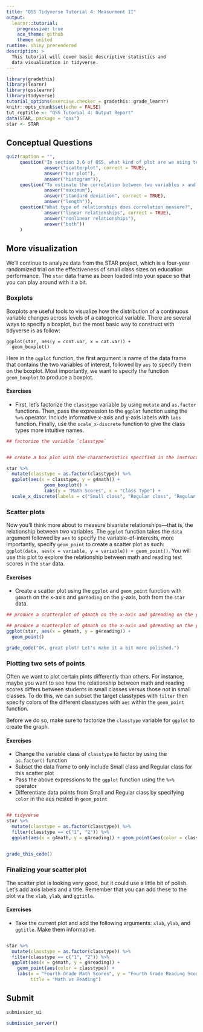 ```yaml
---
title: "QSS Tidyverse Tutorial 4: Measurment II"
output:
  learnr::tutorial:
    progressive: true
    ace_theme: github
    theme: united
runtime: shiny_prerendered
description: >
  This tutorial will cover basic descriptive statistics and
  data visualization in tidyverse.
---
```


```r
library(gradethis)
library(learnr)
library(qsslearnr)
library(tidyverse)
tutorial_options(exercise.checker = gradethis::grade_learnr)
knitr::opts_chunk$set(echo = FALSE)
tut_reptitle <- "QSS Tutorial 4: Output Report"
data(STAR, package = "qss")
star <- STAR
```

## Conceptual Questions


```r
quiz(caption = "",
     question("In section 3.6 of QSS, what kind of plot are we using to visualize ideological differences between Democrats and Republicans?",
              answer("scatterplot", correct = TRUE),
              answer("bar plot"),
              answer("histogram")),
     question("To estimate the correlation between two variables x and y, we need to know the mean of each as well as the:",
              answer("maximum"),
              answer("standard deviation", correct = TRUE),
              answer("length")),
     question("What type of relationships does correlation measure?",
              answer("linear relationships", correct = TRUE),
              answer("nonlinear relationships"),
              answer("both"))
     )
```



## More visualization


We'll continue to analyze data from the STAR project, which is a four-year randomized trial on the effectiveness of small class sizes on education performance. The `star` data frame as been loaded into your space so that you can play around with it a bit.

### Boxplots

Boxplots are useful tools to visualize how the distribution of a continuous variable changes across levels of a categorical variable. There are several ways to specify a boxplot, but the most basic way to construct with tidyverse is as follow:

    ggplot(star, aes(y = cont.var, x = cat.var)) +
      geom_boxplot()

Here in the `ggplot` function, the first argument is name of the data frame that contains the two variables of interest, followed by `aes` to specify them on the boxplot. Most importantly, we want to specify the function `geom_boxplot` to produce a boxplot.

#### Exercises

- First, let's factorize the `classtype` variable by using `mutate` and `as.factor` functions. Then, pass the expression to the `ggplot` function using the `%>%` operator. Include informative x-axis and y-axis labels with `labs` function. Finally, use the `scale_x-discrete` function to give the class types more intuitive names. 

```r
## factorize the variable `classtype`


## create a box plot with the characteristics specified in the instructions


```


```r
star %>% 
  mutate(classtype = as.factor(classtype)) %>%
  ggplot(aes(x = classtype, y = g4math)) + 
              geom_boxplot() +
              labs(y = "Math Scores", x = "Class Type") +
  scale_x_discrete(labels = c("Small class", "Regular class", "Regular class with aid"))
```

### Scatter plots

Now you'll think more about to measure bivariate relationships---that is, the relationship between two variables. The `ggplot` function takes the `data` argument followed by `aes` to specify the variable-of-interests, more importantly, specify `geom_point` to create a scatter plot as such: `ggplot(data, aes(x = variable, y = variable)) + geom_point()`. You will use this plot to explore the relationship between math and reading test scores in the `star` data.

#### Exercises
- Create a scatter plot using the `ggplot` and `geom_point` function with `g4math` on the x-axis and `g4reading` on the y-axis, both from the `star` data.

```r
## produce a scatterplot of g4math on the x-axis and g4reading on the y-axis

```

```r
## produce a scatterplot of g4math on the x-axis and g4reading on the y-axis
ggplot(star, aes(x = g4math, y = g4reading)) +
  geom_point()
```

```r
grade_code("OK, great plot! Let's make it a bit more polished.")
```


### Plotting two sets of points

Often we want to plot certain pints differently than others. For instance, maybe you want to see how the relationship between math and reading scores differs between students in small classes versus those not in small classes. To do this, we can subset the target classtypes with `filter` then specify colors of the different classtypes with `aes` within the `geom_point` function.

Before we do so, make sure to factorize the `classtype` variable for `ggplot` to create the graph.

#### Exercises

- Change the variable class of `classtype` to factor by using the `as.factor()` function
- Subset the data frame to only include Small class and Regular class for this scatter plot
- Pass the above expressions to the `ggplot` function using the `%>%` operator
- Differentiate data points from Small and Regular class by specifying `color` in the aes nested in `geom_point` 


```r

```


```r
## tidyverse
star %>% 
  mutate(classtype = as.factor(classtype)) %>%
  filter(classtype == c("1", "2")) %>%
  ggplot(aes(x = g4math, y = g4reading)) + geom_point(aes(color = classtype)) 
  
```

```r
grade_this_code()
```

### Finalizing your scatter plot

The scatter plot is looking very good, but it could use a little bit of polish. Let's add axis labels and a title. Remember that you can add these to the plot via the `xlab`, `ylab`, and `ggtitle`. 

#### Exercises
- Take the current plot and add the following arguments: `xlab`, `ylab`, and `ggtitle`. Make them informative.

```r

```


```r
star %>% 
  mutate(classtype = as.factor(classtype)) %>%
  filter(classtype == c("1", "2")) %>%
  ggplot(aes(x = g4math, y = g4reading)) +
    geom_point(aes(color = classtype)) +
    labs(x = "Fourth Grade Math Scores", y = "Fourth Grade Reading Score", 
         title = "Math vs Reading")
```

## Submit

```r
submission_ui
```

```r
submission_server()
```
